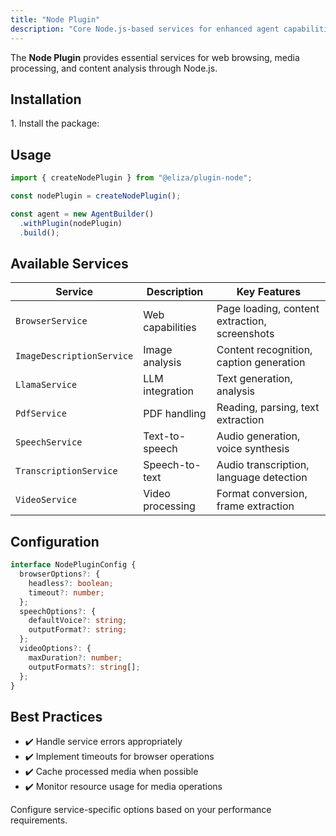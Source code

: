 ```yaml
---
title: "Node Plugin"
description: "Core Node.js-based services for enhanced agent capabilities"
---
```



The **Node Plugin** provides essential services for web browsing, media processing, and content analysis through Node.js.

## Installation

<Steps>
1. Install the package:
   <PackageManagers pkg="@eliza/plugin-node@0.25.6-alpha.1" />
</Steps>

## Usage

```typescript
import { createNodePlugin } from "@eliza/plugin-node";

const nodePlugin = createNodePlugin();

const agent = new AgentBuilder()
  .withPlugin(nodePlugin)
  .build();
```

## Available Services

| Service | Description | Key Features |
|---------|-------------|--------------|
| `BrowserService` | Web capabilities | Page loading, content extraction, screenshots |
| `ImageDescriptionService` | Image analysis | Content recognition, caption generation |
| `LlamaService` | LLM integration | Text generation, analysis |
| `PdfService` | PDF handling | Reading, parsing, text extraction |
| `SpeechService` | Text-to-speech | Audio generation, voice synthesis |
| `TranscriptionService` | Speech-to-text | Audio transcription, language detection |
| `VideoService` | Video processing | Format conversion, frame extraction |

## Configuration

```typescript
interface NodePluginConfig {
  browserOptions?: {
    headless?: boolean;
    timeout?: number;
  };
  speechOptions?: {
    defaultVoice?: string;
    outputFormat?: string;
  };
  videoOptions?: {
    maxDuration?: number;
    outputFormats?: string[];
  };
}
```

## Best Practices

- ✔️ Handle service errors appropriately
- ✔️ Implement timeouts for browser operations
- ✔️ Cache processed media when possible
- ✔️ Monitor resource usage for media operations

<Aside type="tip">
Configure service-specific options based on your performance requirements.
</Aside>
